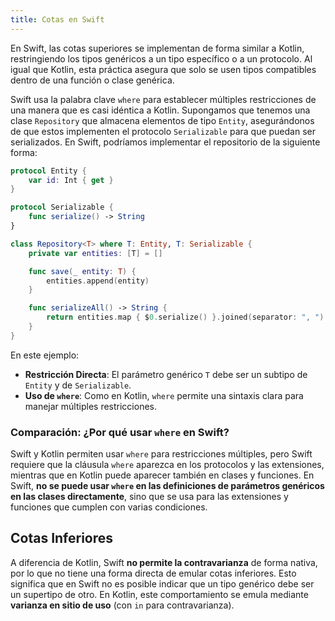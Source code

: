 ```yaml
---
title: Cotas en Swift
---
```


<ReadingTime />
<GithubRepoLink user="r8vnhill" repo="swift-dibs" />

En Swift, las cotas superiores se implementan de forma similar a Kotlin, restringiendo los tipos genéricos a un tipo específico o a un protocolo. Al igual que Kotlin, esta práctica asegura que solo se usen tipos compatibles dentro de una función o clase genérica.

Swift usa la palabra clave `where` para establecer múltiples restricciones de una manera que es casi idéntica a Kotlin. Supongamos que tenemos una clase `Repository` que almacena elementos de tipo `Entity`, asegurándonos de que estos implementen el protocolo `Serializable` para que puedan ser serializados. En Swift, podríamos implementar el repositorio de la siguiente forma:

```swift showLineNumbers
protocol Entity {
    var id: Int { get }
}

protocol Serializable {
    func serialize() -> String
}

class Repository<T> where T: Entity, T: Serializable {
    private var entities: [T] = []

    func save(_ entity: T) {
        entities.append(entity)
    }

    func serializeAll() -> String {
        return entities.map { $0.serialize() }.joined(separator: ", ")
    }
}
```

En este ejemplo:

- **Restricción Directa**: El parámetro genérico `T` debe ser un subtipo de `Entity` y de `Serializable`.
- **Uso de `where`**: Como en Kotlin, `where` permite una sintaxis clara para manejar múltiples restricciones.

### Comparación: ¿Por qué usar `where` en Swift?

Swift y Kotlin permiten usar `where` para restricciones múltiples, pero Swift requiere que la cláusula `where` aparezca en los protocolos y las extensiones, mientras que en Kotlin puede aparecer también en clases y funciones. En Swift, **no se puede usar `where` en las definiciones de parámetros genéricos en las clases directamente**, sino que se usa para las extensiones y funciones que cumplen con varias condiciones.

## Cotas Inferiores

A diferencia de Kotlin, Swift **no permite la contravarianza** de forma nativa, por lo que no tiene una forma directa de emular cotas inferiores. Esto significa que en Swift no es posible indicar que un tipo genérico debe ser un supertipo de otro. En Kotlin, este comportamiento se emula mediante **varianza en sitio de uso** (con `in` para contravarianza).
